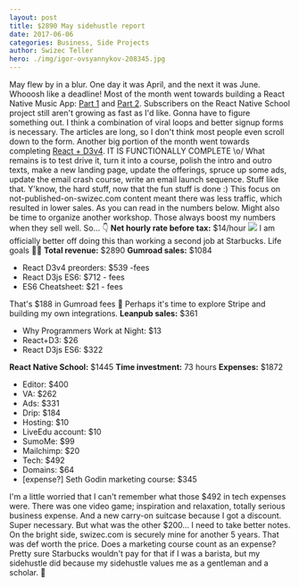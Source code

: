 ```yaml
---
layout: post
title: $2890 May sidehustle report
date: 2017-06-06
categories: Business, Side Projects
author: Swizec Teller
hero: ./img/igor-ovsyannykov-208345.jpg
---
```


May flew by in a blur. One day it was April, and the next it was June. Whooosh like a deadline! Most of the month went towards building a React Native Music App: [Part 1](https://school.shoutem.com/lectures/build-react-native-music-app-tutorial-part1/) and [Part 2](https://school.shoutem.com/lectures/react-native-soundcloud-streaming-app-tutorial-part-2/). Subscribers on the React Native School project still aren't growing as fast as I'd like. Gonna have to figure something out. I think a combination of viral loops and better signup forms is necessary. The articles are long, so I don't think most people even scroll down to the form. Another big portion of the month went towards completing [React + D3v4](https://gum.co/mTWg). IT IS FUNCTIONALLY COMPLETE \\o/ What remains is to test drive it, turn it into a course, polish the intro and outro texts, make a new landing page, update the offerings, spruce up some ads, update the email crash course, write an email launch sequence. Stuff like that. Y'know, the hard stuff, now that the fun stuff is done :) This focus on not-published-on-swizec.com content meant there was less traffic, which resulted in lower sales. As you can read in the numbers below. Might also be time to organize another workshop. Those always boost my numbers when they sell well. So… 👇 **Net hourly rate before tax:** $14/hour ![](./img/starbucks-salary.png) I am officially better off doing this than working a second job at Starbucks. Life goals 💪🏼 **Total revenue:** $2890 **Gumroad sales:** $1084

-   React D3v4 preorders: $539 -fees
-   React D3js ES6: $712 - fees
-   ES6 Cheatsheet: $21 - fees

That's $188 in Gumroad fees 🤔 Perhaps it's time to explore Stripe and building my own integrations. **Leanpub sales:** $361

-   Why Programmers Work at Night: $13
-   React+D3: $26
-   React D3js ES6: $322

**React Native School:** $1445 **Time investment:** 73 hours **Expenses:** $1872

-   Editor: $400
-   VA: $262
-   Ads: $331
-   Drip: $184
-   Hosting: $10
-   LiveEdu account: $10
-   SumoMe: $99
-   Mailchimp: $20
-   Tech: $492
-   Domains: $64
-   \[expense?] Seth Godin marketing course: $345

I'm a little worried that I can't remember what those $492 in tech expenses were. There was one video game; inspiration and relaxation, totally serious business expense. And a new carry-on suitcase because I got a discount. Super necessary. But what was the other $200… I need to take better notes. On the bright side, swizec.com is securely mine for another 5 years. That was def worth the price. Does a marketing course count as an expense? Pretty sure Starbucks wouldn't pay for that if I was a barista, but my sidehustle did because my sidehustle values me as a gentleman and a scholar. 🤔
